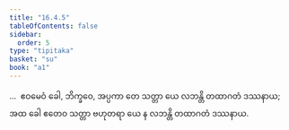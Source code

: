 ```yaml
---
title: "16.4.5"
tableOfContents: false
sidebar:
  order: 5
type: "tipitaka"
basket: "su"
book: "a1"
---
```



<DynamicBreadcrumb />

<Division number="326" book="a1" e="ch" v="15" p="37">

<Paragraph number="417" book="a1">
…  ဧဝမေဝံ ခေါ, ဘိက္ခဝေ, အပ္ပကာ တေ သတ္တာ ယေ လဘန္တိ တထာဂတံ ဒဿနာယ; အထ ခေါ ဧတေဝ သတ္တာ ဗဟုတရာ ယေ န လဘန္တိ တထာဂတံ ဒဿနာယ.
</Paragraph>
</Division>